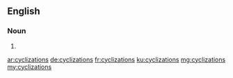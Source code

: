 ==English==

===Noun===
{{head|en}}

# {{plural of|cyclization}}

[[ar:cyclizations]]
[[de:cyclizations]]
[[fr:cyclizations]]
[[ku:cyclizations]]
[[mg:cyclizations]]
[[my:cyclizations]]